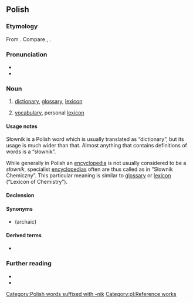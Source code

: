 ==Polish==
{{wp|lang=pl}}

===Etymology===
From {{affix|pl|słowo|-nik}}. Compare {{cog|cs|slovník}}, {{cog|sk|slovník}}.

===Pronunciation===
* {{pl-IPA}}
* {{audio|pl|pl-słownik.ogg|audio}}

===Noun===
{{pl-noun|m-in|dim=słowniczek}}

# [[dictionary]], [[glossary]], [[lexicon]]
#: {{ux|pl|Przy użyciu '''słownika''' sprawdzam definicję słów, których nie znam.|I use the '''dictionary''' to look up definitions of words I don't know.}}
# [[vocabulary]], personal [[lexicon]]
#: {{syn|pl|słownictwo|[[zasób]] [[słowny]]}}

====Usage notes====
Słownik is a Polish word which is usually translated as “dictionary”, but its usage is much wider than that. Almost anything that contains definitions of words is a “słownik”.

While generally in Polish an [[encyclopedia]] is not usually considered to be a ''słownik'',
specialist [[encyclopedia]]s often are thus called as in ”Słownik Chemiczny”. This particular meaning is similar to [[glossary]] or [[lexicon]] (“Lexicon of Chemistry”).

====Declension====
{{pl-decl-noun
|słownik|słowniki
|słownika|słowników
|słownikowi|słownikom
|słownik|słowniki
|słownikiem|słownikami
|słowniku|słownikach
|słowniku|słowniki
}}

====Synonyms====
* {{l|pl|dykcjonarz}} (archaic)

====Derived terms====
* {{l|pl|słownikowy}}

===Further reading===
* {{R:pl:WSJP}}
* {{R:PWN}}

[[Category:Polish words suffixed with -nik]]
[[Category:pl:Reference works]]